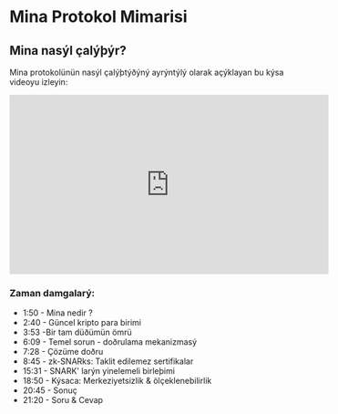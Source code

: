 
# Mina Protokol Mimarisi

## Mina nasýl çalýþýr?

Mina protokolünün nasýl çalýþtýðýný ayrýntýlý olarak açýklayan bu kýsa videoyu izleyin:

<iframe
  id="youtube-iframe"
  width="560"
  height="315"
  src="https://www.youtube-nocookie.com/embed/eWVGATxEB6M?start=100&enablejsapi=1&rel=0"
  frameborder="0"
  allow="accelerometer; autoplay; encrypted-media; gyroscope; picture-in-picture"
  allowfullscreen
></iframe>

### Zaman damgalarý:

- 1:50 - Mina nedir ?
- 2:40 - Güncel kripto para birimi
- 3:53 -Bir tam düðümün ömrü
- 6:09 - Temel sorun - doðrulama mekanizmasý
- 7:28 - Çözüme doðru
- 8:45 - zk-SNARks: Taklit edilemez sertifikalar
- 15:31 - SNARK' larýn yinelemeli birleþimi
- 18:50 - Kýsaca: Merkeziyetsizlik & ölçeklenebilirlik
- 20:45 - Sonuç
- 21:20 - Soru & Cevap
